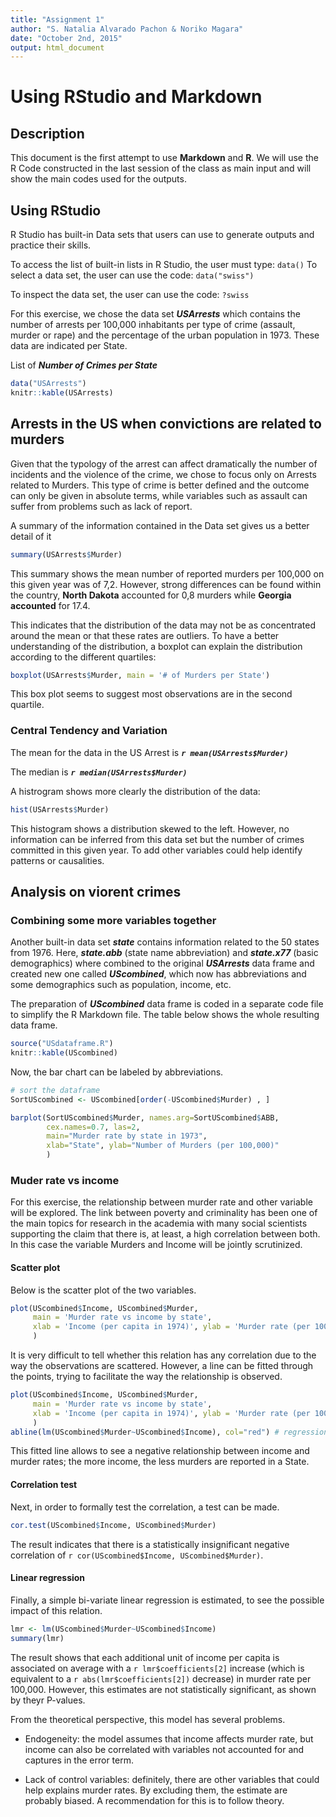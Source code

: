 ```yaml
---
title: "Assignment 1"
author: "S. Natalia Alvarado Pachon & Noriko Magara"
date: "October 2nd, 2015"
output: html_document
---
```


# Using RStudio and Markdown

## Description

This document is the first attempt to use **Markdown** and **R**. We will use the R Code constructed in the last session of the class as main input and will show the main codes used for the outputs.

## Using RStudio

R Studio has built-in Data sets that users can use to generate outputs and practice their skills.

To access the list of built-in lists in R Studio, the user must type: `data()`
To select a data set, the user can use the code: `data("swiss")`

To inspect the data set, the user can use the code: `?swiss`

For this exercise, we chose the data set ***USArrests*** which contains the number of arrests per 100,000 inhabitants per type of crime (assault, murder or rape) and the percentage of the urban population in 1973. These data are indicated per State.

List of ***Number of Crimes per State***
```r
data("USArrests")
knitr::kable(USArrests)
```

## Arrests in the US when convictions are related to murders

Given that the typology of the arrest can affect dramatically the number of incidents and the violence of the crime, we chose to focus only on Arrests related to Murders. This type of crime is better defined and the outcome can only be given in absolute terms, while variables such as assault can suffer from problems such as lack of report. 

A summary of the information contained in the Data set gives us a better detail of it

```r

summary(USArrests$Murder)

```
This summary shows the mean number of reported murders per 100,000 on this given year was of 7,2. However, strong differences can be found within the country, **North Dakota** accounted for 0,8 murders while **Georgia accounted** for 17.4.

This indicates that the distribution of the data may not be as concentrated around the mean or that these rates are outliers. To have a better understanding of the distribution, a boxplot can explain the distribution according to the different quartiles:

```r

boxplot(USArrests$Murder, main = '# of Murders per State')

```
This box plot seems to suggest most observations are in the second quartile.


### Central Tendency and Variation

The mean for the data in the US Arrest is ***`r mean(USArrests$Murder)`***

The median is ***`r median(USArrests$Murder)`***

A histrogram shows more clearly the distribution of the data: 

```r
hist(USArrests$Murder)
```
This histogram shows a distribution skewed to the left. However, no information can be inferred from this data set but the number of crimes committed in this given year. To add other variables could help identify patterns or causalities.



## Analysis on viorent crimes
### Combining some more variables together

Another built-in data set ***state*** contains information related to the 50 states from 1976. Here, ***state.abb*** (state name abbreviation) and ***state.x77*** (basic demographics) where combined to the original ***USArrests*** data frame and created new one called ***UScombined***, which now has abbreviations and some demographics such as population, income, etc.

The preparation of ***UScombined*** data frame is coded in a separate code file to simplify the R Markdown file. The table below shows the whole resulting data frame.

```r
source("USdataframe.R")
knitr::kable(UScombined)
```

Now, the bar chart can be labeled by abbreviations. 

```r
# sort the dataframe
SortUScombined <- UScombined[order(-UScombined$Murder) , ]

barplot(SortUScombined$Murder, names.arg=SortUScombined$ABB, 
        cex.names=0.7, las=2, 
        main="Murder rate by state in 1973", 
        xlab="State", ylab="Number of Murders (per 100,000)"
        )
```

 
### Muder rate vs income
For this exercise, the relationship between murder rate and other variable will be explored. The link between poverty and criminality has been one of the main topics for research in the academia with many social scientists supporting the claim that there is, at least, a high correlation between both. 
In this case the variable Murders and Income will be jointly scrutinized.

#### Scatter plot
Below is the scatter plot of the two variables.

```R
plot(UScombined$Income, UScombined$Murder, 
     main = 'Murder rate vs income by state', 
     xlab = 'Income (per capita in 1974)', ylab = 'Murder rate (per 100,000) (1973)'
     )
```

It is very difficult to tell whether this relation has any correlation due to the way the observations are scattered. However, a line can be fitted through the points, trying to facilitate the way the relationship is observed.

```R
plot(UScombined$Income, UScombined$Murder, 
     main = 'Murder rate vs income by state', 
     xlab = 'Income (per capita in 1974)', ylab = 'Murder rate (per 100,000) (1973)'
     )
abline(lm(UScombined$Murder~UScombined$Income), col="red") # regression line (y~x)

```

This fitted line allows to see a negative relationship between income and murder rates; the more income, the less murders are reported in a State.

#### Correlation test
Next, in order to formally test the correlation, a test can be made.

```R
cor.test(UScombined$Income, UScombined$Murder)
```

The result indicates that there is a statistically insignificant negative correlation of `r cor(UScombined$Income, UScombined$Murder)`.


#### Linear regression
Finally, a simple bi-variate linear regression is estimated, to see the possible impact of this relation.

```R
lmr <- lm(UScombined$Murder~UScombined$Income)
summary(lmr)
```

The result shows that each additional unit of income per capita is associated on average with a `r lmr$coefficients[2]` increase (which is equivalent to a `r abs(lmr$coefficients[2])` decrease) in murder rate per 100,000. 
However, this estimates are not statistically significant, as shown by theyr P-values. 

From the theoretical perspective, this model has several problems.

* Endogeneity: the model assumes that income affects murder rate, but income can also be correlated with variables not accounted for and captures in the error term.

* Lack of control variables: definitely, there are other variables that could help explains murder rates. By excluding them, the estimate are probably biased. A recommendation for this is to follow theory.


